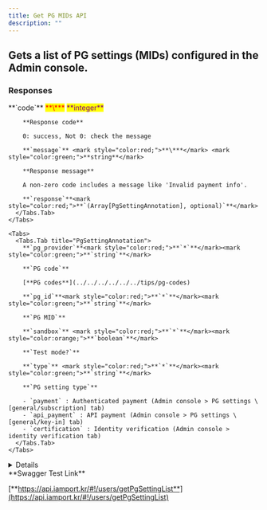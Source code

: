 ```yaml
---
title: Get PG MIDs API
description: ""
---
```



## Gets a list of PG settings (MIDs) configured in the Admin console.

<Swagger method="get" path="/users/pg" baseUrl="https://api.iamport.kr" summary="Gets a list of PG settings (MIDs) configured in the Admin console.">
  <SwaggerDescription />

  ### Responses

  <SwaggerResponse status="200: OK" description="Success">
    <Tabs>
      <Tabs.Tab title="MultiplePgSettingResponse">
        **`code`** <mark style="color:red;">**\***</mark> <mark style="color:purple;">**integer**</mark>

        **Response code**

        0: success, Not 0: check the message

        **`message`** <mark style="color:red;">**\***</mark> <mark style="color:green;">**string**</mark>

        **Response message**

        A non-zero code includes a message like 'Invalid payment info'.

        **`response`**<mark style="color:red;">**`(Array[PgSettingAnnotation], optional)`**</mark>
      </Tabs.Tab>
    </Tabs>

    <Tabs>
      <Tabs.Tab title="PgSettingAnnotation">
        **`pg_provider`**<mark style="color:red;">**`*`**</mark><mark style="color:green;">**`string`**</mark>

        **`PG code`**

        [**PG codes**](../../../../../../tips/pg-codes)

        **`pg_id`**<mark style="color:red;">**`*`**</mark><mark style="color:green;">**`string`**</mark>

        **`PG MID`**

        **`sandbox`** <mark style="color:red;">**`*`**</mark><mark style="color:orange;">**`boolean`**</mark>

        **`Test mode?`**

        **`type`** <mark style="color:red;">**`*`**</mark><mark style="color:green;">**`string`**</mark>

        **`PG setting type`**

        - `payment` : Authenticated payment (Admin console > PG settings \[general/subscription] tab)
        - `api_payment` : API payment (Admin console > PG settings \[general/key-in] tab)
        - `certification` : Identity verification (Admin console > identity verification tab)
      </Tabs.Tab>
    </Tabs>
  </SwaggerResponse>
</Swagger>

<Details>
  <Details.Summary>Response Model Schema</Details.Summary>

  <Details.Content>
    ```json
    {
      "code": 0,
      "message": "string",
      "response": [
        {
          "pg_provider": "string",
          "pg_id": "string",
          "sandbox": true,
          "type": "payment"
        }
      ]
    }
    ```
  </Details.Content>
</Details>

<Hint style="success">
  **Swagger Test Link**

  [**https://api.iamport.kr/#!/users/getPgSettingList**](https://api.iamport.kr/#!/users/getPgSettingList)
</Hint>
